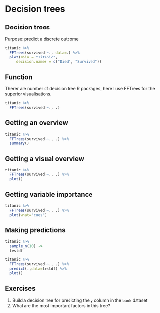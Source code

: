 # Decision trees

## Decision trees
Purpose: predict a discrete outcome


```r
titanic %>% 
  FFTrees(survived ~., data=.) %>% 
  plot(main = "Titanic", 
     decision.names = c("Died", "Survived"))
```

## Function 
Therer are number of decision tree R packages, here I use FFTrees for the superior visualisations.

```r
titanic %>% 
  FFTrees(survived ~., .)
```

## Getting an overview

```r
titanic %>% 
  FFTrees(survived ~., .) %>% 
  summary()
```

## Getting a visual overview

```r
titanic %>% 
  FFTrees(survived ~., .) %>% 
  plot()
```


## Getting variable importance

```r
titanic %>% 
  FFTrees(survived ~., .) %>% 
  plot(what="cues")
```

## Making predictions

```r
titanic %>% 
  sample_n(10) ->
  testdf

titanic %>% 
  FFTrees(survived ~., .) %>% 
  predict(.,data=testdf) %>% 
  plot()
```

## Exercises
1. Build a decision tree for predicting the `y` column in the `bank` dataset
2. What are the most important factors in this tree?
